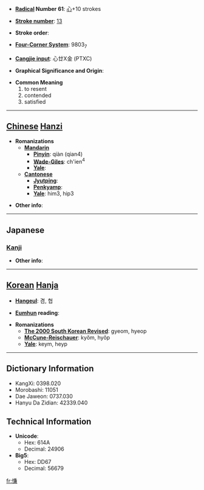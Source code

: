 * '''[[Wiktionary:Chinese radical index| Radical]] Number 61''': [[Wiktionary:Chinese radical index 心|心]]+10 strokes

* '''[[Wiktionary:Chinese total strokes index|Stroke number]]''': [[Wiktionary:Chinese total strokes index 13|13]]

* '''Stroke order''': 

* '''[[Wiktionary:Chinese four corner index|Four-Corner System]]''': 9803<sub>7</sub>

* '''[[Wiktionary:Chinese Cangjie index|Cangjie input]]''': 心廿X金 (PTXC)

* '''Graphical Significance and Origin''': 

* '''Common Meaning'''
*#to resent
*# contended
*# satisfied


----

== [[Chinese]] [[Hanzi]] ==

* '''Romanizations'''
** '''[[Mandarin]]'''
*** '''[[Pinyin]]''': qiàn (qian4)
*** '''[[Wade-Giles]]''': ch'ien<sup>4</sup>
*** '''[[Yale]]''': 
** '''[[Cantonese]]'''
*** '''[[Jyutping]]''':
*** '''[[Penkyamp]]''': 
*** '''[[Yale]]''': him3, hip3

* '''Other info''': 

----

==Japanese==
===[[Kanji]]===
{{kanji|on readings=[[けん]] (ken), [[きょう]] (kyō)|kun readings=[[うらむ]] (uramu), [[あきたりる]] (akitariru)}}

* '''Other info''':  

----

== [[Korean]] [[Hanja]] ==

* '''[[Hangeul]]''': 겸, 협

* '''[[Eumhun]] reading''': 

* '''Romanizations'''
** '''[[The 2000 South Korean Revised Romanization|The 2000 South Korean Revised]]''': gyeom, hyeop
** '''[[McCune-Reischauer]]''': kyŏm, hyŏp
** '''[[Yale]]''': keym, heyp

----

== Dictionary Information ==

* KangXi: 0398.020
* Morobashi: 11051
* Dae Jaweon: 0737.030
* Hanyu Da Zidian: 42339.040

== Technical Information ==

* '''Unicode''':
** Hex: 614A
** Decimal: 24906
* '''Big5''':
** Hex: DD67
** Decimal: 56679

[[fr:慊]]